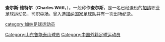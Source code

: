 {{BLP unsourced|time=2010-05-15T08:57:44+00:00}}
{{Infobox Football biography
| playername = Charles Wittl<br>查尔斯·维特尔
| image = 
| fullname = Charles Wittl
| dateofbirth = {{birth date and age|1971|10|5}} 
| cityofbirth = 
| countryofbirth = {{flagicon|GHA}}[[加纳|加纳]]
| height = {{height|m=1.74}}
| currentclub  = 已退役
| clubnumber = 
| position = [[中场|中场]]
| youthyears =  
| youthclubs = 
| years = 1991-1998<br>1998-1999<br>1999-2001<br>2000<br>2001-2002<br>2002-2004<br>2004-2005
| clubs = [[纳沙泰尔足球俱乐部|纳沙泰尔]]<br>[[维也纳迅速足球俱乐部|维也纳迅速]]<br>[[纳沙泰尔足球俱乐部|纳沙泰尔]]<br>[[山东鲁能泰山|山东鲁能泰山]](租借)<br>[[洛桑体育足球俱乐部|洛桑]]<br>[[阿勞足球俱樂部|阿勞]]<br>{{tsl|en|FC La Chaux-de-Fonds||La Chaux-de-Fonds}}
| caps(goals) = <br><br><br>11(2)
| nationalyears = 
| nationalteam = {{fb|GHA}}
| nationalcaps(goals) =  {{0}}1(0)
| pcupdate =
| ntupdate = 
}}
'''查尔斯·维特尔'''（'''Charles Wittl'''，{{bd|1971年|10月5日|catidx=W}}），一般称作'''查尔斯'''，是一名已经退役的[[加纳|加纳]]职业足球运动员，司职[[中场|中场]]。曾入选[[加纳国家足球队|加纳国家足球队]]并有一次出场纪录。




{{DEFAULTSORT:Wittl, Charles}}
[[category:加纳足球运动员|category:加纳足球运动员]]
[[Category:山东鲁能泰山球员|Category:山东鲁能泰山球员]]
[[Category:中国外籍足球运动员|Category:中国外籍足球运动员]]
{{足球运动员小作品}}